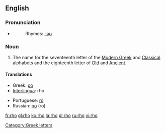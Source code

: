 {{letter_disp2|pi|[[image:Greek_uc_rho.png|31px]][[image:Greek_lc_rho.png|27px]] |sigma|ρο|Ρ|ρ}}
==English==

===Pronunciation===
* {{audio|en-us-rho.ogg|Audio (US)}}
*: Rhymes: [[Rhymes:English:-əʊ|-əʊ]]

===Noun===
{{en-noun}}

# The name for the seventeenth letter of the [[Modern Greek]] and [[Classical Greek|Classical]] alphabets and the eighteenth letter of [[Old Greek|Old]] and [[Ancient Greek|Ancient]].

====Translations====
{{top}}
* Greek: [[ρο]] {{m}}
* [[Interlingua]]: rho
{{mid}}
* Portuguese: [[rô]] {{m}}
* Russian: [[ро]] (ro)
{{bottom}}

[[Category:Greek letters]]

[[fr:rho]]
[[gl:rho]]
[[ko:rho]]
[[la:rho]]
[[pl:rho]]
[[ru:rho]]
[[vi:rho]]